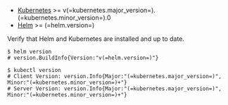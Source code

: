 - [Kubernetes](https://kubernetes.io) >= v(=kubernetes.major_version=).(=kubernetes.minor_version=).0
- [Helm](https://helm.sh) >= (=helm.version=)

Verify that Helm and Kubernetes are installed and up to date.

```code
$ helm version
# version.BuildInfo{Version:"v(=helm.version=)"}

$ kubectl version
# Client Version: version.Info{Major:"(=kubernetes.major_version=)", Minor:"(=kubernetes.minor_version=)+"}
# Server Version: version.Info{Major:"(=kubernetes.major_version=)", Minor:"(=kubernetes.minor_version=)+"}
```
